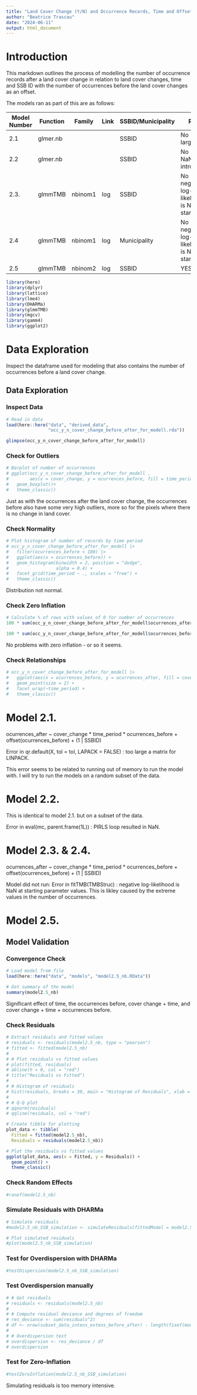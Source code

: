 ```yaml
---
title: "Land Cover Change (Y/N) and Occurrence Records, Time and Offset"
author: "Beatrice Trascau"
date: "2024-06-11"
output: html_document
---
```


# **Introduction**

This markdown outlines the process of modelling the number of occurrence records after a land cover change in relation to land cover changes, time and SSB ID with the number of occurrences before the land cover changes as an offset.

The models ran as part of this are as follows:

| Model Number | Function | Family  | Link | SSBID/Municipality | Ran?                                            |
|--------------|----------|---------|------|--------------------|-------------------------------------------------|
| 2.1          | glmer.nb |         |      | SSBID              | No - too large                                  |
| 2.2          | glmer.nb |         |      | SSBID              | No - NaNs introduced                            |
| 2.3.         | glmmTMB  | nbinom1 | log  | SSBID              | No - negative log-likeligood is NaN at starting |
| 2.4          | glmmTMB  | nbinom1 | log  | Municipality       | No - negative log-likeligood is NaN at starting |
| 2.5          | glmmTMB  | nbinom2 | log  | SSBID              | YES!                                            |

```r
library(here)
library(dplyr)
library(lattice)
library(lme4)
library(DHARMa)
library(glmmTMB)
library(mgcv)
library(gamm4)
library(ggplot2)
```

# Data Exploration

Inspect the dataframe used for modeling that also contains the number of occurrences before a land cover change.

## Data Exploration

### Inspect Data

```r

# Read in data
load(here::here("data", "derived_data",
                "occ_y_n_cover_change_before_after_for_modell.rda"))

glimpse(occ_y_n_cover_change_before_after_for_modell)
```

### Check for Outliers

```r
# Barplot of number of occurrences
# ggplot(occ_y_n_cover_change_before_after_for_modell , 
#        aes(x = cover_change, y = ocurrences_before, fill = time_period))+
#   geom_boxplot()+
#   theme_classic()
```

Just as with the occurrences after the land cover change, the occurrences before also have some very high outliers, more so for the pixels where there is no change in land cover.

### Check Normality

```r

# Plot histogram of number of records by time period
# occ_y_n_cover_change_before_after_for_modell |>
#   filter(ocurrences_before < 100) |>
#   ggplot(aes(x = ocurrences_before)) +
#   geom_histogram(binwidth = 2, position = "dodge", 
#                  alpha = 0.4) +
#   facet_grid(time_period ~ ., scales = "free") +
#   theme_classic()
```

Distribution not normal.

### Check Zero Inflation

```r

# Calculate % of rows with values of 0 for number of occurrences
100 * sum(occ_y_n_cover_change_before_after_for_modell$ocurrences_after == 0) / nrow(occ_y_n_cover_change_before_after_for_modell) #0.001

100 * sum(occ_y_n_cover_change_before_after_for_modell$ocurrences_before == 0) / nrow(occ_y_n_cover_change_before_after_for_modell) # 0.007

```

No problems with zero inflation - or so it seems.

### Check Relationships

```r
# occ_y_n_cover_change_before_after_for_modell |>
#   ggplot(aes(x = ocurrences_before, y = ocurrences_after, fill = cover_change)) +
#   geom_point(size = 2) +
#   facet_wrap(~time_period) +
#   theme_classic()
```

# Model 2.1.

ocurrences_after \~ cover_change \* time_period \* ocurrences_before + offset(ocurrences_before) + (1 \| SSBID)

Error in qr.default(X, tol = tol, LAPACK = FALSE) : too large a matrix for LINPACK.

This error seems to be related to running out of memory to run the model with. I will try to run the models on a random subset of the data.

# Model 2.2.

This is identical to model 2.1. but on a subset of the data.

Error in eval(mc, parent.frame(1L)) : PIRLS loop resulted in NaN.

# Model 2.3. & 2.4.

ocurrences_after \~ cover_change \* time_period \* ocurrences_before + offset(ocurrences_before) + (1 \| SSBID)

Model did not run: Error in fitTMB(TMBStruc) : negative log-likelihood is NaN at starting parameter values. This is likley caused by the extreme values in the number of occurrences.

# Model 2.5.

## Model Validation

### Convergence Check

```r

# Load model from file
load(here::here("data", "models", "model2.5_nb.RData"))

# Get summary of the model
summary(model2.5_nb)

```

Significant effect of time, the occurrences before, cover change + time, and cover change + time + occurrences before.

### Check Residuals

```r
# Extract residuals and fitted values
# residuals <- residuals(model2.5_nb, type = "pearson")
# fitted <- fitted(model2.5_nb)
# 
# # Plot residuals vs fitted values
# plot(fitted, residuals)
# abline(h = 0, col = "red")
# title("Residuals vs Fitted")
# 
# # Histogram of residuals
# hist(residuals, breaks = 30, main = "Histogram of Residuals", xlab = "Residuals")
# 
# # Q-Q plot
# qqnorm(residuals)
# qqline(residuals, col = "red")
```

```r

# Create tibble for plotting
plot_data <- tibble(
  Fitted = fitted(model2.5_nb),
  Residuals = residuals(model2.5_nb))

# Plot the residuals vs fitted values
ggplot(plot_data, aes(x = Fitted, y = Residuals)) +
  geom_point() +
  theme_classic()
```

### Check Random Effects

```r
#ranef(model2.5_nb)
```

### Simulate Residuals with DHARMa

```r

# Simulate residuals 
#model2.5_nb_SSB_simulation <- simulateResiduals(fittedModel = model2.5_nb)

# Plot simulated residuals
#plot(model2.5_nb_SSB_simulation)
```

### Test for Overdispersion with DHARMa

```r
#testDispersion(model2.5_nb_SSB_simulation)
```

### Test Overdispersion manually

```r

# # Get residuals
# residuals <- residuals(model2.5_nb)
# 
# # Compute residual deviance and degrees of freedom
# res_deviance <- sum(residuals^2)
# df <- nrow(subset_data_intens_extens_before_after) - length(fixef(model4.1)$cond)
# 
# # Overdispersion test
# overdispersion <- res_deviance / df
# overdispersion

```

### Test for Zero-Inflation

```r
#testZeroInflation(model2.5_nb_SSB_simulation)
```

Simulating residuals is too memory intensive.
